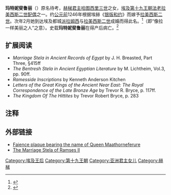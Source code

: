 {{Infobox monarch
| name               = 玛特妮斐鲁丽
| native_lang1_name1 = <hiero>ra-D4-U2-t-G5-nfr-nfr-nfr</hiero>
| title              = 古埃及王后
| image= Maathorneferure.jpg
| caption            = 玛特妮斐鲁丽像
| full name          = 
| birth_date      = 
| birth_place     = 
| death_date      = 
| death_place     = 
| date of burial     = 
| place of burial    =
| spouse             = [[拉美西斯二世|拉美西斯二世]]<ref>{{cite book|first=Aidan|last=Dodson|first2=Dyan|last2=Hilton|title=''The Complete Royal Families of Ancient Egypt''|publisher=Thames & Hudson|year=2004|isbn=978-0-5000-51283|page=140}}</ref>
| issue              = 
| dynasty            = [[埃及第十九王朝|埃及第十九王朝]]
| father             = [[哈图西里三世|哈图西里三世]] 
| mother             = {{link-en|Puduhepa|Puduhepa}}
| religion           = [[古埃及宗教|古埃及宗教]] 
}}
{{Hiero|玛特妮斐鲁丽|<hiero>ra-D4-U2-t-G5-nfr-nfr-nfr</hiero>|align=right|era=nk}}
'''玛特妮斐鲁丽'''（{{lang-en|Maathorneferure}}）原名待考，[[赫梯|赫梯]][[君主|君主]][[哈图西里三世|哈图西里三世]]之女，[[埃及第十九王朝|埃及第十九王朝]][[法老|法老]][[拉美西斯二世|拉美西斯二世]][[配偶|配偶]]之一。约[[公元前|公元前]]1246年根据埃赫《[[银版和约|银版和约]]》而嫁予[[拉美西斯二世|拉美西斯二世]]。次年2月她到达埃及都城[[派拉姆西|派拉姆西]]与[[拉美西斯二世|拉美西斯二世]]成婚而得此名。<ref name="wilk">{{cite book|first=Toby|last=Wilkinson|authorlink=Toby Wilkinson|title=''The Rise and Fall of Ancient Egypt''|pages=340–41|publisher=Bloomsbury|isbn=978-1-4088-1002-6|year=2011}}</ref>（即“像拉一样美丽之人”之意）。史载'''玛特妮斐鲁丽'''在得产后病亡。<ref>{{cite book|first=Joyce|last=Tyldesley|authorlink=Joyce Tyldesley|title=''Egypt's Golden Empire: The Age of the New Kingdom'' |isbn=978-0-7472-51606|publisher=Headline Book Publishing|year=2001}}</ref>

==扩展阅读==
*''Marriage Stela in Ancient Records of Egypt'' by J. H. Breasted, Part Three, §415ff
*''The Bentresh Stela in Ancient Egyptian Literature'' by M. Lichtheim, Vol.3, pp. 90ff.
* ''Ramesside Inscriptions'' by Kenneth Anderson Kitchen
* ''Letters of the Great Kings of the Ancient Near East: The Royal Correspondence of the Late Bronze Age'' by Trevor R. Bryce, p. 117ff.
* ''The Kingdom Of The Hittites'' by Trevor Robert Bryce, p. 283

==注释==
{{reflist}}

==外部链接==
* [http://www.digitalegypt.ucl.ac.uk/gurob/papyri/queenmaathor.html Faience plaque bearing the name of Queen Maathorneferure] {{Wayback|url=http://www.digitalegypt.ucl.ac.uk/gurob/papyri/queenmaathor.html |date=20130727115121 }}
* [http://www.reshafim.org.il/ad/egypt/texts/marriage_stela.htm The Marriage Stela of Ramses II] {{Wayback|url=http://www.reshafim.org.il/ad/egypt/texts/marriage_stela.htm |date=20150924090402 }}

{{bio-stub}}
[[Category:埃及王后|Category:埃及王后]]
[[Category:第十九王朝|Category:第十九王朝]]
[[Category:亚洲君主女儿|Category:亚洲君主女儿]]
[[Category:赫梯|Category:赫梯]]